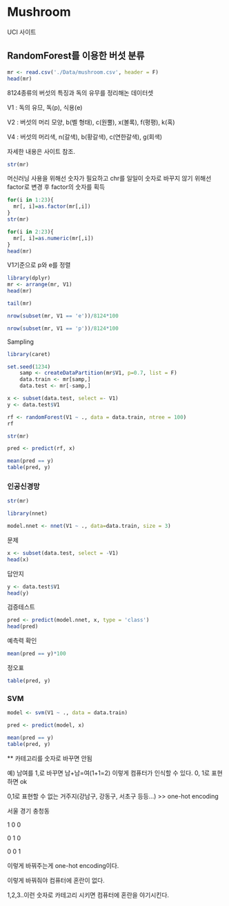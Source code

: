# Mushroom

UCI 사이트

## RandomForest를 이용한 버섯 분류

```r
mr <- read.csv('./Data/mushroom.csv', header = F)
head(mr)
```

8124종류의 버섯의 특징과 독의 유무를 정리해논 데이터셋

V1 : 독의 유므, 독(p), 식용(e)

V2 : 버섯의 머리 모양, b(벨 형태), c(원뿔), x(볼록), f(평평), k(혹)

V4 : 버섯의 머리색, n(갈색), b(황갈색), c(연한갈색), g(회색)

자세한 내용은 사이트 참조.

```r
str(mr)
```

머신러닝 사용을 위해선 숫자가 필요하고 chr를 일일이 숫자로 바꾸지 않기 위해선 factor로 변경 후 factor의 숫자를 획득

```r
for(i in 1:23){
  mr[, i]=as.factor(mr[,i])
}
str(mr)
```

```r
for(i in 2:23){
  mr[, i]=as.numeric(mr[,i])
}
head(mr)
```

V1기준으로 p와 e를 정렬

```r
library(dplyr)
mr <- arrange(mr, V1)
head(mr)
```

```r
tail(mr)
```

```r
nrow(subset(mr, V1 == 'e'))/8124*100
```

```r
nrow(subset(mr, V1 == 'p'))/8124*100
```

Sampling

```r
library(caret)
```

```r
set.seed(1234)
    samp <- createDataPartition(mr$V1, p=0.7, list = F)
    data.train <- mr[samp,]
    data.test <- mr[-samp,]
```

```r
x <- subset(data.test, select =- V1)
y <- data.test$V1
```

```r
rf <- randomForest(V1 ~ ., data = data.train, ntree = 100)
rf
```

```r
str(mr)
```

```r
pred <- predict(rf, x)
```

```r
mean(pred == y)
table(pred, y)
```

### 인공신경망

```r
str(mr)
```

```r
library(nnet)
```

```r
model.nnet <- nnet(V1 ~ ., data=data.train, size = 3)
```

문제

```r
x <- subset(data.test, select = -V1)
head(x)
```

답안지

```r
y <- data.test$V1
head(y)
```

검증테스트

```r
pred <- predict(model.nnet, x, type = 'class')
head(pred)
```

예측력 확인

```r
mean(pred == y)*100
```

정오표

```r
table(pred, y)
```

### SVM

```r
model <- svm(V1 ~ ., data = data.train)
```

```r
pred <- predict(model, x)
```

```r
mean(pred == y)
table(pred, y)
```

\*\* 카테고리를 숫자로 바꾸면 안됨

예) 남여를 1,로 바꾸면 남+남=여(1+1=2) 이렇게 컴퓨터가 인식할 수 있다. 0, 1로 표현하면 ok

0,1로 표현할 수 없는 거주지(강남구, 강동구, 서초구 등등...) \>\> one-hot encoding

서울 경기 충청동

1 0 0

0 1 0

0 0 1

이렇게 바꿔주는게 one-hot encoding이다.

이렇게 바꿔줘야 컴퓨터에 혼란이 없다.

1,2,3..이런 숫자로 카테고리 시키면 컴퓨터에 혼란을 야기시킨다.
